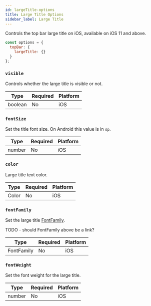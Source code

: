 ```yaml
---
id: largeTitle-options
title: Large Title Options
sidebar_label: Large Title
---
```


Controls the top bar large title on iOS, available on iOS 11 and above.

```js
const options = {
  topBar: {
    largeTitle: {}
  }
};
```

### `visible`

Controls whether the large title is visible or not.

| Type    | Required | Platform |
| ------- | -------- | -------- |
| boolean | No       | iOS      |

### `fontSize`

Set the title font size. On Android this value is in `sp`.

| Type   | Required | Platform |
| ------ | -------- | -------- |
| number | No       | iOS      |

### `color`

Large title text color.

| Type  | Required | Platform |
| ----- | -------- | -------- |
| Color | No       | iOS      |

### `fontFamily`

Set the large title [FontFamily]().

TODO - should FontFamily above be a link?

| Type       | Required | Platform |
| ---------- | -------- | -------- |
| FontFamily | No       | iOS      |

### `fontWeight`

Set the font weight for the large title.

| Type   | Required | Platform |
| ------ | -------- | -------- |
| number | No       | iOS      |
